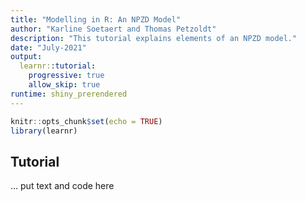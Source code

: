 ---
title: "Modelling in R: An NPZD Model"
author: "Karline Soetaert and Thomas Petzoldt"
description: "This tutorial explains elements of an NPZD model."
date: "July-2021"
output: 
  learnr::tutorial:
    progressive: true
    allow_skip: true
runtime: shiny_prerendered
---

```{r setup, include=FALSE}
knitr::opts_chunk$set(echo = TRUE)
library(learnr)
```

## Tutorial

... put text and code here